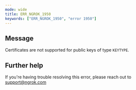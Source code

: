 ```yaml
---
mode: wide
title: ERR_NGROK_1950
keywords: ["ERR_NGROK_1950", "error 1950"]
---
```


## Message

Certificates are not supported for public keys of type `KEYTYPE`.

## Further help

If you're having trouble resolving this error, please reach out to [support@ngrok.com](mailto:support@ngrok.com?subject=Help%20with%20ERR_NGROK_1950)
